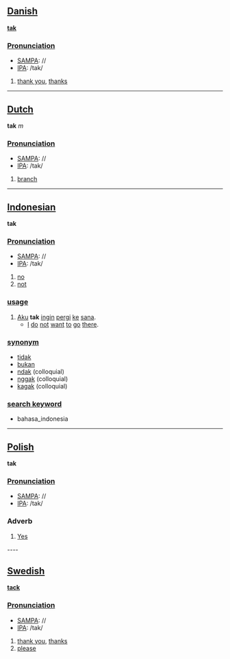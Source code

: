 ==[[Danish]]==

'''[[tak]]'''

===[[Pronunciation]]===
*[[w:SAMPA|SAMPA]]: //
*[[w:IPA|IPA]]: /tak/

#[[thank you]], [[thanks]]

----

==[[Dutch]]==

'''tak''' ''m''

===[[Pronunciation]]===
*[[w:SAMPA|SAMPA]]: //
*[[w:IPA|IPA]]: /tak/

# [[branch]]

----

==[[Indonesian]]==

'''tak'''

===[[Pronunciation]]===
*[[w:SAMPA|SAMPA]]: //
*[[w:IPA|IPA]]: /tak/

# [[no]]
# [[not]]

=== [[usage]] ===
# [[aku|Aku]] '''tak''' [[ingin]] [[pergi]] [[ke]] [[sana]].
#* [[I]] [[do]] [[not]] [[want]] [[to]] [[go]] [[there]].

=== [[synonym]] ===
* [[tidak]]
* [[bukan]]
* [[ndak]] (colloquial)
* [[nggak]] (colloquial)
* [[kagak]] (colloquial)

=== [[search keyword]] ===
* bahasa_indonesia

----

==[[Polish]]==

'''tak'''

===[[Pronunciation]]===
*[[w:SAMPA|SAMPA]]: //
*[[w:IPA|IPA]]: /tak/

===Adverb===

#[[Yes]]

---- 

==[[Swedish]]==

'''[[tack]]'''

===[[Pronunciation]]===
*[[w:SAMPA|SAMPA]]: //
*[[w:IPA|IPA]]: /tak/

#[[thank you]], [[thanks]]
#[[please]]
